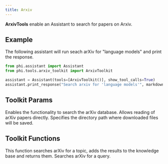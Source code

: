```yaml
---
title: Arxiv
---
```


**ArxivTools** enable an Assistant to search for papers on Arxiv.

## Example

The following assistant will run seach arXiv for "language models" and print the response.

```python cookbook/tools/arxiv_tools.py
from phi.assistant import Assistant
from phi.tools.arxiv_toolkit import ArxivToolkit

assistant = Assistant(tools=[ArxivToolkit()], show_tool_calls=True)
assistant.print_response("Search arxiv for 'language models'", markdown=True)
```

## Toolkit Params

<ResponseField name="search_arxiv" type="bool" default="True">
  Enables the functionality to search the arXiv database.
</ResponseField>
<ResponseField name="read_arxiv_papers" type="bool" default="True">
  Allows reading of arXiv papers directly.
</ResponseField>
<ResponseField name="download_dir" type="Path">
  Specifies the directory path where downloaded files will be saved.
</ResponseField>

## Toolkit Functions

<ResponseField name="search_arxiv_and_update_knowledge_base">
  This function searches arXiv for a topic, adds the results to the knowledge
  base and returns them.
</ResponseField>
<ResponseField name="search_arxiv">Searches arXiv for a query.</ResponseField>
